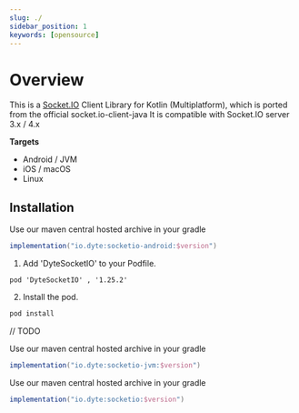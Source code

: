 ```yaml
---
slug: ./
sidebar_position: 1
keywords: [opensource]
---
```


# Overview

This is a [Socket.IO](https://socket.io/) Client Library for Kotlin (Multiplatform), which is ported from the official socket.io-client-java It is compatible with Socket.IO server 3.x / 4.x

**Targets**

- Android / JVM
- iOS / macOS
- Linux

## Installation

<Tabs>

<TabItem value="android" label="Android">

Use our maven central hosted archive in your gradle

```gradle
implementation("io.dyte:socketio-android:$version")
```

</TabItem>

<TabItem value="ios_c" label="iOS (Cocoapods)">

1. Add 'DyteSocketIO' to your Podfile.

```
pod 'DyteSocketIO' , '1.25.2'
```

2. Install the pod.

```sh
pod install
```

</TabItem>

<TabItem value="ios_spm" label="iOS (SPM)">

// TODO

</TabItem>

<TabItem value="jvm" label="JVM">

Use our maven central hosted archive in your gradle

```gradle
implementation("io.dyte:socketio-jvm:$version")
```

</TabItem>

<TabItem value="kotlin" label="Kotlin Multiplatform">

Use our maven central hosted archive in your gradle

```gradle
implementation("io.dyte:socketio:$version")
```

</TabItem>
</Tabs>
